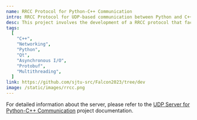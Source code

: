 ```yaml
---
name: RRCC Protocol for Python-C++ Communication
intro: RRCC Protocol for UDP-based communication between Python and C++ applications using Qt and Protobuf.
desc: This project involves the development of a RRCC protocol that facilitates communication between Python and C++ applications. It leverages Qt's event-driven architecture for efficient asynchronous I/O operations in C++ and utilizes Python's socket library and asyncio for seamless UDP communication. The server supports multiple concurrent connections, ensuring low latency and high throughput for data transmission. Additionally, it implements a custom protocol using protobuf to ensure reliable data transfer even when one side is temporarily unresponsive. This RRCC protocol is ideal for applications requiring fast and reliable communication between Python and C++ components, enabling continuous debugging and development without the need to restart the Python application.
tags:
  [
    "C++",
    "Networking",
    "Python",
    "Qt",
    "Asynchronous I/O",
    "Protobuf",
    "Multithreading",
  ]
link: https://github.com/sjtu-src/Falcon2023/tree/dev
image: /static/images/rrcc.png
---
```


For detailed information about the server, please refer to the [UDP Server for Python-C++ Communication](https://gsh-webpage.vercel.app/projects/udpServer) project documentation.
